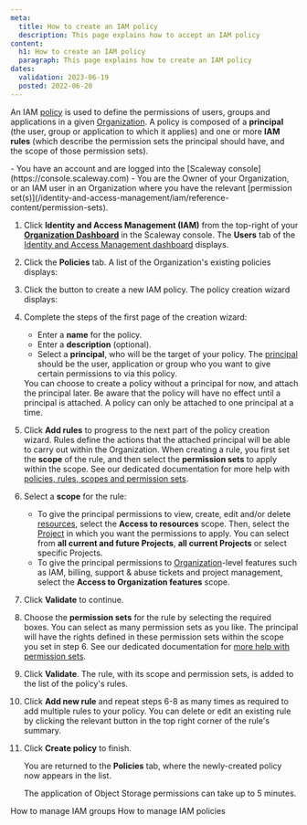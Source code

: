 ```yaml
---
meta:
  title: How to create an IAM policy
  description: This page explains how to accept an IAM policy
content:
  h1: How to create an IAM policy
  paragraph: This page explains how to create an IAM policy
dates:
  validation: 2023-06-19
  posted: 2022-06-20
---
```


An IAM [policy](/identity-and-access-management/iam/reference-content/policy) is used to define the permissions of users, groups and applications in a given [Organization](/identity-and-access-management/iam/concepts/#organization). A policy is composed of a **principal** (the user, group or application to which it applies) and one or more **IAM rules** (which describe the permission sets the principal should have, and the scope of those permission sets).

<Lightbox src="scaleway-iam-policy.webp" alt="" />

<Message type="requirement">
  - You have an account and are logged into the [Scaleway console](https://console.scaleway.com)
  - You are the Owner of your Organization, or an IAM user in an Organization where you have the relevant [permission set(s)](/identity-and-access-management/iam/reference-content/permission-sets). 
</Message>

1. Click **Identity and Access Management (IAM)** from the top-right of your [**Organization Dashboard**](https://console.scaleway.com/organization) in the Scaleway console. The **Users** tab of the [Identity and Access Management dashboard](https://console.scaleway.com/iam/users) displays.
    <Lightbox src="scaleway-iam-dashboard.webp" alt="" />
2. Click the **Policies** tab. A list of the Organization's existing policies displays:
    <Lightbox src="scaleway-policies.webp" alt="" />
3. Click the <Icon name="plus" /> button to create a new IAM policy. The policy creation wizard displays:
    <Lightbox src="scaleway-create-policy-p1.webp" alt="" />
4. Complete the steps of the first page of the creation wizard:
    - Enter a **name** for the policy.
    - Enter a **description** (optional).
    - Select a **principal**, who will be the target of your policy. The [principal](/identity-and-access-management/iam/concepts/#principal) should be the user, application or group who you want to give certain permissions to via this policy.
    <Message type="important">
      You can choose to create a policy without a principal for now, and attach the principal later. Be aware that the policy will have no effect until a principal is attached. A policy can only be attached to one principal at a time.
    </Message>
5. Click **Add rules** to progress to the next part of the policy creation wizard.
    <Lightbox src="scaleway-create-policy-p2.webp" alt="" />
    <Message type="tip">
      Rules define the actions that the attached principal will be able to carry out within the Organization. When creating a rule, you first set the **scope** of the rule, and then select the **permission sets** to apply within the scope. See our dedicated documentation for more help with [policies, rules, scopes and permission sets](/identity-and-access-management/iam/reference-content/policy/).
    </Message>
6. Select a **scope** for the rule:
    - To give the principal permissions to view, create, edit and/or delete [resources](/identity-and-access-management/iam/concepts/#resource), select the **Access to resources** scope. Then, select the [Project](/identity-and-access-management/iam/concepts/#project) in which you want the permissions to apply. You can select from **all current and future Projects**, **all current Projects** or select specific Projects.
    - To give the principal permissions to [Organization](/identity-and-access-management/iam/concepts/#organization)-level features such as IAM, billing, support & abuse tickets and project management, select the **Access to Organization features** scope. 
7. Click **Validate** to continue.
8. Choose the **permission sets** for the rule by selecting the required boxes. You can select as many permission sets as you like. The principal will have the rights defined in these permission sets within the scope you set in step 6. See our dedicated documentation for [more help with permission sets](/identity-and-access-management/iam/reference-content/permission-sets).
9. Click **Validate**. The rule, with its scope and permission sets, is added to the list of the policy's rules.
    <Lightbox src="scaleway-policy-rule.webp" alt="" />
10. Click **Add new rule** and repeat steps 6-8 as many times as required to add multiple rules to your policy.
    <Message type="tip">
      You can delete <Icon name="delete" /> or edit <Icon name="edit" /> an existing rule by clicking the relevant button in the top right corner of the rule's summary.
    </Message>
11. Click **Create policy** to finish.

    You are returned to the **Policies** tab, where the newly-created policy now appears in the list.

    <Message type="note">
      The application of Object Storage permissions can take up to 5 minutes.
    </Message>


<Navigation title="See Also">
  <PreviousButton to="/identity-and-access-management/iam/how-to/manage-groups/">How to manage IAM groups</PreviousButton>
  <NextButton to="/identity-and-access-management/iam/how-to/manage-policies/">How to manage IAM policies</NextButton>
</Navigation>